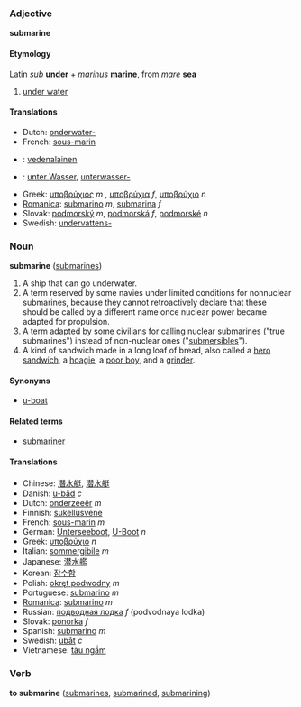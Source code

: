 ===Adjective===
'''submarine'''

====Etymology====
Latin ''[[sub]]'' '''under''' + ''[[marinus]]'' '''[[marine]]''', from ''[[mare]]'' '''sea'''

# [[under water]]

====Translations====
*Dutch: [[onderwater-]]
*French: [[sous-marin]]
*{{fi}}: [[vedenalainen]]
*{{de}}: [[unter Wasser]], [[unterwasser-]]
*Greek: [[υποβρύχιος]] ''m'' , [[υποβρύχια]] ''f'', [[υποβρύχιο]] ''n''
*[[Romanica]]: [[submarino]] ''m'', [[submarina]] ''f''
*Slovak: [[podmorský]] ''m'', [[podmorská]] ''f'', [[podmorské]] ''n''
*Swedish: [[undervattens-]]

===Noun===
'''submarine''' ([[submarines]])

#A ship that can go underwater.
# A term reserved by some navies under limited conditions for nonnuclear submarines, because they cannot retroactively declare that these should be called by a different name once nuclear power became adapted for propulsion.
# A term adapted by some civilians for calling nuclear submarines ("true submarines") instead of non-nuclear ones ("[[submersible]]s"). 
#A kind of sandwich made in a long loaf of bread, also called a [[hero sandwich]], a [[hoagie]], a [[poor boy]], and a [[grinder]].

====Synonyms====
*[[u-boat]]

====Related terms====
*[[submariner]]

====Translations====
*Chinese: [[潛水艇]], [[潜水艇]]
*Danish: [[u-båd]] ''c''
*Dutch: [[onderzeeër]] ''m''
*Finnish: [[sukellusvene]]
*French: [[sous-marin]] ''m''
*German: [[Unterseeboot]], [[U-Boot]] ''n''
*Greek: [[υποβρύχιο]] ''n''
*Italian: [[sommergibile]] ''m''
*Japanese: [[潜水艦]]
*Korean: [[잠수함]]
*Polish: [[okręt podwodny]] ''m''
*Portuguese: [[submarino]] ''m''
*[[Romanica]]: [[submarino]] ''m''
*Russian: [[подводная лодка]] ''f'' (podvodnaya lodka)
*Slovak: [[ponorka]] ''f''
*Spanish: [[submarino]] ''m''
*Swedish: [[ubåt]] ''c''
*Vietnamese: [[tàu ngầm]]

===Verb===
'''to submarine''' ([[submarines]], [[submarined]], [[submarining]])
